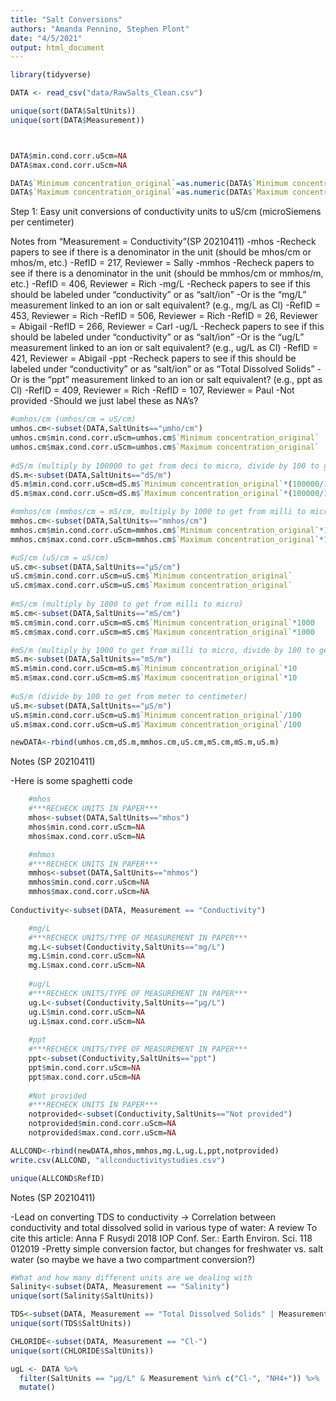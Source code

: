 ```yaml
---
title: "Salt Conversions"
authors: "Amanda Pennino, Stephen Plont"
date: "4/5/2021"
output: html_document
---
```


```r
library(tidyverse)

```

```r

DATA <- read_csv("data/RawSalts_Clean.csv") 

unique(sort(DATA$SaltUnits))
unique(sort(DATA$Measurement))



DATA$min.cond.corr.uScm=NA
DATA$max.cond.corr.uScm=NA

DATA$`Minimum concentration_original`=as.numeric(DATA$`Minimum concentration_original`)
DATA$`Maximum concentration_original`=as.numeric(DATA$`Maximum concentration_original`)

```


Step 1: Easy unit conversions of conductivity units to uS/cm (microSiemens per centimeter)



Notes from "Measurement = Conductivity"(SP 20210411)
-mhos
  -Recheck papers to see if there is a denominator in the unit (should be mhos/cm or mhos/m, etc.)
  -RefID = 217, Reviewer = Sally
-mmhos
  -Recheck papers to see if there is a denominator in the unit (should be mmhos/cm or mmhos/m, etc.)
  -RefID = 406, Reviewer = Rich
-mg/L
  -Recheck papers to see if this should be labeled under "conductivity" or as "salt/ion"
  -Or is the "mg/L" measurement linked to an ion or salt equivalent? (e.g., mg/L as Cl)
  -RefID = 453, Reviewer = Rich
  -RefID = 506, Reviewer = Rich
  -RefID = 26, Reviewer = Abigail
  -RefID = 266, Reviewer = Carl
-ug/L
  -Recheck papers to see if this should be labeled under "conductivity" or as "salt/ion"
  -Or is the "ug/L" measurement linked to an ion or salt equivalent? (e.g., ug/L as Cl)
  -RefID = 421, Reviewer = Abigail
-ppt
  -Recheck papers to see if this should be labeled under "conductivity" or as "salt/ion" or as "Total Dissolved Solids"
  -Or is the "ppt" measurement linked to an ion or salt equivalent? (e.g., ppt as Cl)
  -RefID = 409, Reviewer = Rich
  -RefID = 107, Reviewer = Paul
-Not provided
  -Should we just label these as NA's?

```r

#umhos/cm (umhos/cm = uS/cm)
umhos.cm<-subset(DATA,SaltUnits=="µmho/cm")
umhos.cm$min.cond.corr.uScm=umhos.cm$`Minimum concentration_original`
umhos.cm$max.cond.corr.uScm=umhos.cm$`Maximum concentration_original`
 
#dS/m (multiply by 100000 to get from deci to micro, divide by 100 to get from meter to centimeter)
dS.m<-subset(DATA,SaltUnits=="dS/m")
dS.m$min.cond.corr.uScm=dS.m$`Minimum concentration_original`*(100000/100)
dS.m$max.cond.corr.uScm=dS.m$`Maximum concentration_original`*(100000/100)

#mmhos/cm (mmhos/cm = mS/cm, multiply by 1000 to get from milli to micro)
mmhos.cm<-subset(DATA,SaltUnits=="mmhos/cm")
mmhos.cm$min.cond.corr.uScm=mmhos.cm$`Minimum concentration_original`*1000
mmhos.cm$max.cond.corr.uScm=mmhos.cm$`Maximum concentration_original`*1000

#uS/cm (uS/cm = uS/cm)
uS.cm<-subset(DATA,SaltUnits=="µS/cm")
uS.cm$min.cond.corr.uScm=uS.cm$`Minimum concentration_original`
uS.cm$max.cond.corr.uScm=uS.cm$`Maximum concentration_original`
       
#mS/cm (multiply by 1000 to get from milli to micro)
mS.cm<-subset(DATA,SaltUnits=="mS/cm")
mS.cm$min.cond.corr.uScm=mS.cm$`Minimum concentration_original`*1000
mS.cm$max.cond.corr.uScm=mS.cm$`Maximum concentration_original`*1000

#mS/m (multiply by 1000 to get from milli to micro, divide by 100 to get from meter to centimeter)
mS.m<-subset(DATA,SaltUnits=="mS/m")
mS.m$min.cond.corr.uScm=mS.m$`Minimum concentration_original`*10
mS.m$max.cond.corr.uScm=mS.m$`Maximum concentration_original`*10
    
#uS/m (divide by 100 to get from meter to centimeter)
uS.m<-subset(DATA,SaltUnits=="µS/m")
uS.m$min.cond.corr.uScm=uS.m$`Minimum concentration_original`/100
uS.m$max.cond.corr.uScm=uS.m$`Maximum concentration_original`/100

newDATA<-rbind(umhos.cm,dS.m,mmhos.cm,uS.cm,mS.cm,mS.m,uS.m)


```

Notes (SP 20210411)

-Here is some spaghetti code 

```r

    #mhos
    #***RECHECK UNITS IN PAPER***
    mhos<-subset(DATA,SaltUnits=="mhos")
    mhos$min.cond.corr.uScm=NA
    mhos$max.cond.corr.uScm=NA

    #mhmos
    #***RECHECK UNITS IN PAPER***
    mmhos<-subset(DATA,SaltUnits=="mhmos")
    mmhos$min.cond.corr.uScm=NA
    mmhos$max.cond.corr.uScm=NA
    
Conductivity<-subset(DATA, Measurement == "Conductivity")

    #mg/L
    #***RECHECK UNITS/TYPE OF MEASUREMENT IN PAPER***
    mg.L<-subset(Conductivity,SaltUnits=="mg/L")
    mg.L$min.cond.corr.uScm=NA
    mg.L$max.cond.corr.uScm=NA
    
    #ug/L
    #***RECHECK UNITS/TYPE OF MEASUREMENT IN PAPER***
    ug.L<-subset(Conductivity,SaltUnits=="µg/L")
    ug.L$min.cond.corr.uScm=NA
    ug.L$max.cond.corr.uScm=NA
    
    #ppt
    #***RECHECK UNITS/TYPE OF MEASUREMENT IN PAPER***
    ppt<-subset(Conductivity,SaltUnits=="ppt")
    ppt$min.cond.corr.uScm=NA
    ppt$max.cond.corr.uScm=NA
    
    #Not provided
    #***RECHECK UNITS IN PAPER***
    notprovided<-subset(Conductivity,SaltUnits=="Not provided")
    notprovided$min.cond.corr.uScm=NA
    notprovided$max.cond.corr.uScm=NA

ALLCOND<-rbind(newDATA,mhos,mmhos,mg.L,ug.L,ppt,notprovided)
write.csv(ALLCOND, "allconductivitystudies.csv")

unique(ALLCOND$RefID)
```


Notes (SP 20210411)

-Lead on converting TDS to conductivity -> Correlation between conductivity and total dissolved solid in various type of water: A review
To cite this article: Anna F Rusydi 2018 IOP Conf. Ser.: Earth Environ. Sci. 118 012019
    -Pretty simple conversion factor, but changes for freshwater vs. salt water (so maybe we have a two compartment conversion?)

```r

#What and how many different units are we dealing with
Salinity<-subset(DATA, Measurement == "Salinity")
unique(sort(Salinity$SaltUnits))

TDS<-subset(DATA, Measurement == "Total Dissolved Solids" | Measurement == "total suspended solids" | Measurement == "total ions")
unique(sort(TDS$SaltUnits))

```


```r

CHLORIDE<-subset(DATA, Measurement == "Cl-")
unique(sort(CHLORIDE$SaltUnits))

ugL <- DATA %>%
  filter(SaltUnits == "µg/L" & Measurement %in% c("Cl-", "NH4+")) %>% 
  mutate()


```


